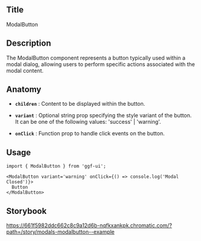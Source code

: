 ## Title

ModalButton

## Description

The ModalButton component represents a button typically used within a modal dialog, allowing users to perform specific actions associated with the modal content.

## Anatomy

- **`children`** : Content to be displayed within the button.
- **`variant`** : Optional string prop specifying the style variant of the button. It can be one of the following values: 'success' | 'warning'.

- **`onClick`** : Function prop to handle click events on the button.

## Usage

```tsx
import { ModalButton } from 'ggf-ui';
```

```tsx
<ModalButton variant='warning' onClick={() => console.log('Modal Closed')}>
  Button
</ModalButton>
```

## Storybook

https://661f5982ddc662c8c9a12d6b-nqfkxankpk.chromatic.com/?path=/story/modals-modalbutton--example
